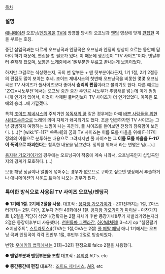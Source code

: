 [[목차]]

=== 설명 ===
[[애니메이션]] 오프닝/[[엔딩]]곡을 [[TV]]에 방영할 당시의 오프닝과 [[엔딩]] 영상에 맞게 [[편집]]한 곡을 부르는 호칭.

중간 삽입곡과는 다르게 오프닝곡과 엔딩곡은 오프닝과 엔딩의 영상이 흐르는 동안에 담아야 하기 때문에, 편집을 할 필요가 있다. 이 때문에 생긴것이 "TV 사이즈"이다. 옛날부터 존재해 왔으며, 보통은 노래중에서 1절부분만 부르고 끝내는게 보통이었다.

하지만 그걸로는 식상했는지, 곡의 맨 앞부분 + 맨 뒷부분이라든지, 1기 1절, 2기 2절등의 편집도 많이 보이는 추세. 조이드 제네시스의 첫번째 오프닝곡을 비롯한 몇몇 오프닝곡은 TV 사이즈가 풀사이즈보다 좋아서 '''승리의 편집'''이라고 불리기도 한다. 다른 예로는 '2X2=시노부전'에서는 오프닝 중간 중간 주인공 시노부가 추임새를 넣는데 이게 엄청나게 인기가 있어서, 이것이 삭제된 풀버젼보다 TV 사이즈가 더 인기있었다. 이쪽은 모에의 승리...에 가깝겠다.

특히 [[조이드 제네시스]]의 주제가인 [[쏙독새의 꿈]] 같은 경우에는 아예 [[바쁜 사람들을 위한 시리즈]]수준으로 노래의 의미 자체가 왜곡되기도 했다. 조금 언급하자면 TV 사이즈는 그냥 평범하게 여행하는 느낌이 나는 곡인데, 풀 사이즈를 들어보면 전쟁의 참혹함이 보인다. (…)[* [wiki:"F-117" 쏙독새]의 꿈의 TV 사이즈는 이름 모를 마을을 위해 F-117이 정의의 이름으로 분투하는 내용으로 그려지지만 풀 사이즈는 '''그 이름 모를 마을을 F-117이 폭격으로 파괴한다'''는 참혹한 내용을 담고있다. 정의를 위해서 라는 변명은 덤(...).]

[[용자왕 가오가이가]]의 경우에는 오프닝곡이 작중에 계속 나와서, 오프닝곡인지 삽입곡인지의 경계가 모호하다. (…)

보통 해당 싱글이나 앨범에 넣어주는 경우가 없으므로 구하고 싶으면 영상에서 추출하거나 애니메이션의 사운드 트랙에 나오는 경우가 많다.

=== 특이한 방식으로 사용된 TV 사이즈 오프닝/엔딩곡 === 
'''● 1기에 1절. 2기에 2절을 사용.'''
대표작 : [[용자왕 가오가이가]] - Z01전까지는 1절, Z마스터까지는 2절. 다만, 조누다 전인 49화에선 1절. [[용자왕 가오가이가 파이널]] - 마찬가지로 1,2절을 적당히 섞었다(정확히는 2절 자체가 후반 등장기체&무기 까발리기였는지라 2절은 등장이후부터 사용했다). [[천원돌파 그렌라간]], [[하야테처럼!]] 3~4기 op "칠전팔기☆지상주의", [[스트라토스4]](TVA는 1절,OVA는 2절)
[[풀 메탈 패닉]] 애니 1기에서는 오프닝 곡과 엔딩곡이 각각 전반부 1절, 후반부 2절로 방송되었다.

변형: [[우에키의 법칙]]에서는 31화~32화 한정으로 falco 2절을 사용했다.

'''● 맨앞부분과 맨뒷부분을 조합'''
대표작 : [[유희왕]] 5D's. etc

'''● 중간중간에 편집'''
대표작 : [[조이드 제네시스]], [[AIR]], etc
